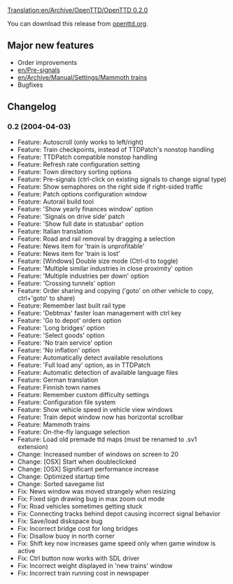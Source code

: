 [[Translation:en/Archive/OpenTTD/OpenTTD 0.2.0]]

{{en/OTTDVersions}}
{{en/release|prev=OpenTTD 0.1.4|next=OpenTTD 0.2.1|date=2004-04-03}}

You can download this release from [http://www.openttd.org/download-stable/0.2.0 openttd.org].

==Major new features==
* Order improvements
* [[en/Pre-signals]]
* [[en/Archive/Manual/Settings/Mammoth trains]]
* Bugfixes

==Changelog==
===0.2 (2004-04-03)===
* Feature: Autoscroll (only works to left/right)
* Feature: Train checkpoints, instead of TTDPatch's nonstop handling
* Feature: TTDPatch compatible nonstop handling
* Feature: Refresh rate configuration setting
* Feature: Town directory sorting options
* Feature: Pre-signals (ctrl-click on existing signals to change signal type)
* Feature: Show semaphores on the right side if right-sided traffic
* Feature: Patch options configuration window
* Feature: Autorail build tool
* Feature: 'Show yearly finances window' option
* Feature: 'Signals on drive side' patch
* Feature: 'Show full date in statusbar' option
* Feature: Italian translation
* Feature: Road and rail removal by dragging a selection
* Feature: News item for 'train is unprofitable'
* Feature: News item for 'train is lost'
* Feature: [Windows] Double size mode (Ctrl-d to toggle)
* Feature: 'Multiple similar industries in close proximity' option
* Feature: 'Multiple industries per down' option
* Feature: 'Crossing tunnels' option
* Feature: Order sharing and copying ('goto' on other vehicle to copy, ctrl+'goto' to share)
* Feature: Remember last built rail type
* Feature: 'Debtmax' faster loan management with ctrl key
* Feature: 'Go to depot' orders option
* Feature: 'Long bridges' option
* Feature: 'Select goods' option
* Feature: 'No train service' option
* Feature: 'No inflation' option
* Feature: Automatically detect available resolutions
* Feature: 'Full load any' option, as in TTDPatch
* Feature: Automatic detection of available language files
* Feature: German translation
* Feature: Finnish town names
* Feature: Remember custom difficulty settings
* Feature: Configuration file system
* Feature: Show vehicle speed in vehicle view windows
* Feature: Train depot window now has horizontal scrollbar
* Feature: Mammoth trains
* Feature: On-the-fly language selection
* Feature: Load old premade ttd maps (must be renamed to .sv1 extension)
* Change: Increased number of windows on screen to 20
* Change: [OSX] Start when doubleclicked
* Change: [OSX] Significant performance increase
* Change: Optimized startup time
* Change: Sorted savegame list
* Fix: News window was moved strangely when resizing
* Fix: Fixed sign drawing bug in max zoom out mode
* Fix: Road vehicles sometimes getting stuck
* Fix: Connecting tracks behind depot causing incorrect signal behavior
* Fix: Save/load diskspace bug
* Fix: Incorrect bridge cost for long bridges
* Fix: Disallow buoy in north corner
* Fix: Shift key now increases game speed only when game window is active
* Fix: Ctrl button now works with SDL driver
* Fix: Incorrect weight displayed in 'new trains' window
* Fix: Incorrect train running cost in newspaper